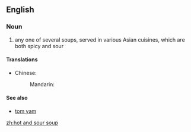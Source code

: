 ==English==

===Noun===
{{en-noun|head=[[hot]] [[and]] [[sour]] [[soup]]}}

# any one of several soups, served in various Asian cuisines, which are both spicy and sour

====Translations====
{{trans-top|Asian soup}}
* Chinese:
*: Mandarin: {{t+check|cmn|酸辣汤|sc=Hani}}
{{trans-mid}}
{{trans-bottom}}

====See also====
* [[tom yam]]

[[zh:hot and sour soup]]